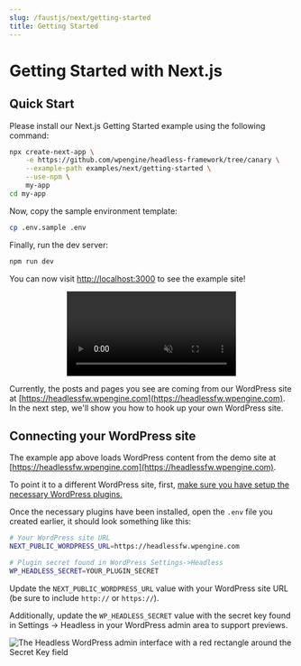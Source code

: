 ```yaml
---
slug: /faustjs/next/getting-started
title: Getting Started
---
```


# Getting Started with Next.js

## Quick Start

Please install our Next.js Getting Started example using the following command:

```bash
npx create-next-app \
    -e https://github.com/wpengine/headless-framework/tree/canary \
    --example-path examples/next/getting-started \
    --use-npm \
    my-app
cd my-app
```

Now, copy the sample environment template:

```bash
cp .env.sample .env
```

Finally, run the dev server:

```bash
npm run dev
```

You can now visit [http://localhost:3000](http://localhost:3000) to see the example site!

<p align="center">
  <video
    src="https://user-images.githubusercontent.com/785258/128942790-475f1e87-c754-445b-89c6-62bd102c0f06.mp4"
    muted
    autoPlay
    playsInline
    controls
    loop
  />
</p>

Currently, the posts and pages you see are coming from our WordPress site at [https://headlessfw.wpengine.com](https://headlessfw.wpengine.com). In the next step, we'll show you how to hook up your own WordPress site.

## Connecting your WordPress site

The example app above loads WordPress content from the demo site at [https://headlessfw.wpengine.com](https://headlessfw.wpengine.com).

To point it to a different WordPress site, first, [make sure you have setup the necessary WordPress plugins.](../tutorial/setting-up-wordpress.mdx)

Once the necessary plugins have been installed, open the `.env` file you created earlier, it should look something like this:

```bash
# Your WordPress site URL
NEXT_PUBLIC_WORDPRESS_URL=https://headlessfw.wpengine.com

# Plugin secret found in WordPress Settings->Headless
WP_HEADLESS_SECRET=YOUR_PLUGIN_SECRET
```

Update the `NEXT_PUBLIC_WORDPRESS_URL` value with your WordPress site URL (be sure to include `http://` or `https://`).

Additionally, update the `WP_HEADLESS_SECRET` value with the secret key found in Settings → Headless in your WordPress admin area to support previews.

<img
  src="/docs/img/headless-admin-secret.png"
  alt="The Headless WordPress admin interface with a red rectangle around the Secret Key field"
/>
